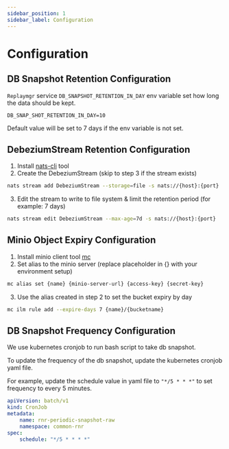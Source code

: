 ```yaml
---
sidebar_position: 1
sidebar_label: Configuration
---
```


# Configuration

## DB Snapshot Retention Configuration

`Replaymgr` service `DB_SNAPSHOT_RETENTION_IN_DAY` env variable set how long the data should be kept.

```dotenv
DB_SNAP_SHOT_RETENTION_IN_DAY=10
```

Default value will be set to 7 days if the env variable is not set.

## DebeziumStream Retention Configuration

1. Install [nats-cli](https://docs.nats.io/using-nats/nats-tools/nats_cli) tool
2. Create the DebeziumStream (skip to step 3 if the stream exists)

```bash
nats stream add DebeziumStream --storage=file -s nats://{host}:{port}
```

3. Edit the stream to write to file system & limit the retention period (for example: 7 days)

```bash
nats stream edit DebeziumStream --max-age=7d -s nats://{host}:{port}
```

## Minio Object Expiry Configuration

1. Install minio client tool [mc](https://min.io/docs/minio/linux/reference/minio-mc.html)
2. Set alias to the minio server (replace placeholder in {} with your environment setup)

```bash
mc alias set {name} {minio-server-url} {access-key} {secret-key}
```

3. Use the alias created in step 2 to set the bucket expiry by day

```bash
mc ilm rule add --expire-days 7 {name}/{bucketname}
```

## DB Snapshot Frequency Configuration

We use kubernetes cronjob to run bash script to take db snapshot.

To update the frequency of the db snapshot, update the kubernetes cronjob yaml file.

For example, update the schedule value in yaml file to `"*/5 * * *"` to set frequency to every 5 minutes.

```yaml
apiVersion: batch/v1
kind: CronJob
metadata:
    name: rnr-periodic-snapshot-raw
    namespace: common-rnr
spec:
    schedule: "*/5 * * * *"
```
